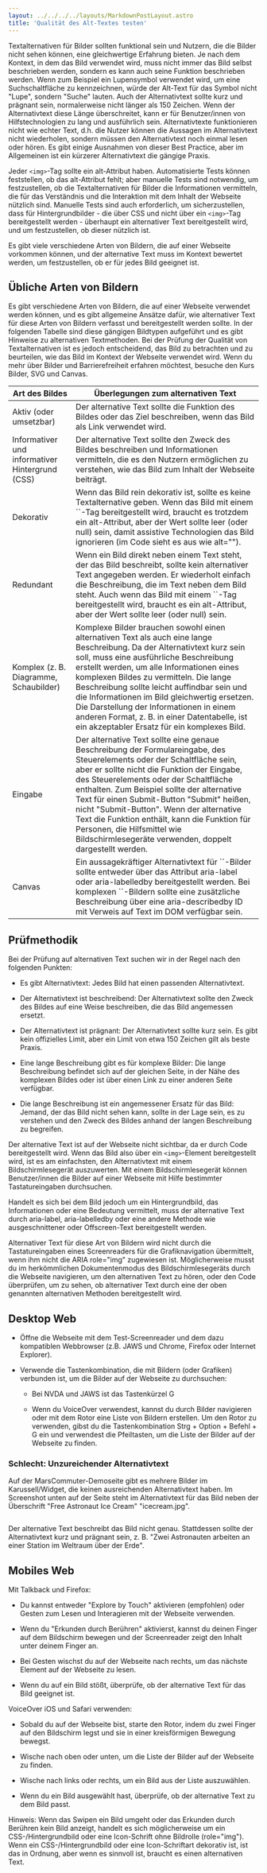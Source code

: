 ```yaml
---
layout: ../../../../layouts/MarkdownPostLayout.astro
title: 'Qualität des Alt-Textes testen'
---
```



Textalternativen für Bilder sollten funktional sein und Nutzern, die die Bilder
nicht sehen können, eine gleichwertige Erfahrung bieten. Je nach dem Kontext, in
dem das Bild verwendet wird, muss nicht immer das Bild selbst beschrieben werden,
sondern es kann auch seine Funktion beschrieben werden. Wenn zum Beispiel ein
Lupensymbol verwendet wird, um eine Suchschaltfläche zu kennzeichnen, würde der
Alt-Text für das Symbol nicht "Lupe", sondern "Suche" lauten. Auch der
Alternativtext sollte kurz und prägnant sein, normalerweise nicht länger als
150 Zeichen. Wenn der Alternativtext diese Länge überschreitet, kann er für
Benutzer/innen von Hilfstechnologien zu lang und ausführlich sein. Alternativtexte
funktionieren nicht wie echter Text, d.h. die Nutzer können die Aussagen im
Alternativtext nicht wiederholen, sondern müssen den Alternativtext noch einmal
lesen oder hören. Es gibt einige Ausnahmen von dieser Best Practice, aber im
Allgemeinen ist ein kürzerer Alternativtext die gängige Praxis.

Jeder `<img>`-Tag sollte ein alt-Attribut haben. Automatisierte Tests können
feststellen, ob das alt-Attribut fehlt; aber manuelle Tests sind notwendig, um
festzustellen, ob die Textalternativen für Bilder die Informationen vermitteln,
die für das Verständnis und die Interaktion mit dem Inhalt der Webseite nützlich
sind. Manuelle Tests sind auch erforderlich, um sicherzustellen, dass für
Hintergrundbilder - die über CSS und nicht über ein `<img>`-Tag bereitgestellt
werden - überhaupt ein alternativer Text bereitgestellt wird, und um festzustellen,
ob dieser nützlich ist.

Es gibt viele verschiedene Arten von Bildern, die auf einer Webseite vorkommen
können, und der alternative Text muss im Kontext bewertet werden, um festzustellen,
ob er für jedes Bild geeignet ist.

## Übliche Arten von Bildern

Es gibt verschiedene Arten von Bildern, die auf einer Webseite verwendet werden
können, und es gibt allgemeine Ansätze dafür, wie alternativer Text für diese
Arten von Bildern verfasst und bereitgestellt werden sollte. In der folgenden
Tabelle sind diese gängigen Bildtypen aufgeführt und es gibt Hinweise zu
alternativen Textmethoden. Bei der Prüfung der Qualität von Textalternativen ist
es jedoch entscheidend, das Bild zu betrachten und zu beurteilen, wie das Bild
im Kontext der Webseite verwendet wird. Wenn du mehr über Bilder und
Barrierefreiheit erfahren möchtest, besuche den Kurs Bilder, SVG und Canvas.

<table>
  <thead>
    <tr>
      <th>Art des Bildes</th>
      <th>Überlegungen zum alternativen Text</th>
    </tr>
  </thead>
  <tbody>
    <tr>
      <td data-label='Art des Bildes'>Aktiv (oder umsetzbar)</td>
      <td data-label='Überlegungen zum alternativen Text'>
        Der alternative Text sollte die Funktion des Bildes oder das Ziel beschreiben,
        wenn das Bild als Link verwendet wird.
      </td>
    </tr>
    <tr>
      <td data-label='Art des Bildes'>Informativer und informativer Hintergrund (CSS)</td>
      <td data-label='Überlegungen zum alternativen Text'>
        Der alternative Text sollte den Zweck des Bildes beschreiben und Informationen
        vermitteln, die es den Nutzern ermöglichen zu verstehen, wie das Bild zum
        Inhalt der Webseite beiträgt.
      </td>
    </tr>
    <tr>
      <td data-label='Art des Bildes'>Dekorativ</td>
      <td data-label='Überlegungen zum alternativen Text'>
        Wenn das Bild rein dekorativ ist, sollte es keine Textalternative geben.
        Wenn das Bild mit einem `<img>`-Tag bereitgestellt wird, braucht es trotzdem
        ein alt-Attribut, aber der Wert sollte leer (oder null) sein, damit assistive
        Technologien das Bild ignorieren (im Code sieht es aus wie alt="").
      </td>
    </tr>
    <tr>
      <td data-label='Art des Bildes'>Redundant</td>
      <td data-label='Überlegungen zum alternativen Text'>
        Wenn ein Bild direkt neben einem Text steht, der das Bild beschreibt, sollte
        kein alternativer Text angegeben werden. Er wiederholt einfach die Beschreibung,
        die im Text neben dem Bild steht. Auch wenn das Bild mit einem `<img>`-Tag
        bereitgestellt wird, braucht es ein alt-Attribut, aber der Wert sollte leer
        (oder null) sein.
      </td>
    </tr>
    <tr>
      <td data-label='Art des Bildes'>Komplex (z. B. Diagramme, Schaubilder)</td>
      <td data-label='Überlegungen zum alternativen Text'>
        Komplexe Bilder brauchen sowohl einen alternativen Text als auch eine lange
        Beschreibung. Da der Alternativtext kurz sein soll, muss eine ausführliche
        Beschreibung erstellt werden, um alle Informationen eines komplexen Bildes
        zu vermitteln. Die lange Beschreibung sollte leicht auffindbar sein und die
        Informationen im Bild gleichwertig ersetzen. Die Darstellung der Informationen
        in einem anderen Format, z. B. in einer Datentabelle, ist ein akzeptabler
        Ersatz für ein komplexes Bild.
      </td>
    </tr>
    <tr>
      <td data-label='Art des Bildes'>Eingabe</td>
      <td data-label='Überlegungen zum alternativen Text'>
        Der alternative Text sollte eine genaue Beschreibung der Formulareingabe,
        des Steuerelements oder der Schaltfläche sein, aber er sollte nicht die
        Funktion der Eingabe, des Steuerelements oder der Schaltfläche enthalten.
        Zum Beispiel sollte der alternative Text für einen Submit-Button "Submit"
        heißen, nicht "Submit-Button". Wenn der alternative Text die Funktion enthält,
        kann die Funktion für Personen, die Hilfsmittel wie Bildschirmlesegeräte
        verwenden, doppelt dargestellt werden.
      </td>
    </tr>
    <tr>
      <td data-label='Art des Bildes'>Canvas</td>
      <td data-label='Überlegungen zum alternativen Text'>
        Ein aussagekräftiger Alternativtext für `<canvas>`-Bilder sollte entweder
        über das Attribut aria-label oder aria-labelledby bereitgestellt werden.
        Bei komplexen `<canvas>`-Bildern sollte eine zusätzliche Beschreibung über
        eine aria-describedby ID mit Verweis auf Text im DOM verfügbar sein.
      </td>
    </tr>
  </tbody>
</table>

## Prüfmethodik

Bei der Prüfung auf alternativen Text suchen wir in der Regel nach den folgenden
Punkten:

- Es gibt Alternativtext: Jedes Bild hat einen passenden Alternativtext.

- Der Alternativtext ist beschreibend: Der Alternativtext sollte den Zweck des
  Bildes auf eine Weise beschreiben, die das Bild angemessen ersetzt.

- Der Alternativtext ist prägnant: Der Alternativtext sollte kurz sein. Es gibt
  kein offizielles Limit, aber ein Limit von etwa 150 Zeichen gilt als beste Praxis.

- Eine lange Beschreibung gibt es für komplexe Bilder: Die lange Beschreibung
  befindet sich auf der gleichen Seite, in der Nähe des komplexen Bildes oder ist
  über einen Link zu einer anderen Seite verfügbar.

- Die lange Beschreibung ist ein angemessener Ersatz für das Bild: Jemand, der
  das Bild nicht sehen kann, sollte in der Lage sein, es zu verstehen und den
  Zweck des Bildes anhand der langen Beschreibung zu begreifen.

Der alternative Text ist auf der Webseite nicht sichtbar, da er durch Code
bereitgestellt wird. Wenn das Bild also über ein `<img>`-Element bereitgestellt
wird, ist es am einfachsten, den Alternativtext mit einem Bildschirmlesegerät
auszuwerten. Mit einem Bildschirmlesegerät können Benutzer/innen die Bilder auf
einer Webseite mit Hilfe bestimmter Tastatureingaben durchsuchen.

Handelt es sich bei dem Bild jedoch um ein Hintergrundbild, das Informationen oder
eine Bedeutung vermittelt, muss der alternative Text durch aria-label, aria-labelledby
oder eine andere Methode wie ausgeschnittener oder Offscreen-Text bereitgestellt
werden.

Alternativer Text für diese Art von Bildern wird nicht durch die Tastatureingaben
eines Screenreaders für die Grafiknavigation übermittelt, wenn ihm nicht die ARIA
role="img" zugewiesen ist. Möglicherweise musst du im herkömmlichen Dokumentenmodus
des Bildschirmlesegeräts durch die Webseite navigieren, um den alternativen Text
zu hören, oder den Code überprüfen, um zu sehen, ob alternativer Text durch eine
der oben genannten alternativen Methoden bereitgestellt wird.

## Desktop Web

- Öffne die Webseite mit dem Test-Screenreader und dem dazu kompatiblen Webbrowser
  (z.B. JAWS und Chrome, Firefox oder Internet Explorer).

- Verwende die Tastenkombination, die mit Bildern (oder Grafiken) verbunden ist,
  um die Bilder auf der Webseite zu durchsuchen:

  - Bei NVDA und JAWS ist das Tastenkürzel G

  - Wenn du VoiceOver verwendest, kannst du durch Bilder navigieren oder mit dem
    Rotor eine Liste von Bildern erstellen. Um den Rotor zu verwenden, gibst du
    die Tastenkombination Strg + Option + Befehl + G ein und verwendest die Pfeiltasten,
    um die Liste der Bilder auf der Webseite zu finden.

### Schlecht: Unzureichender Alternativtext

Auf der MarsCommuter-Demoseite gibt es mehrere Bilder im Karussell/Widget, die
keinen ausreichenden Alternativtext haben. Im Screenshot unten auf der Seite
steht im Alternativtext für das Bild neben der Überschrift "Free Astronaut
Ice Cream" "icecream.jpg".

<Image src={BadAltText} alt='' />

Der alternative Text beschreibt das Bild nicht genau. Stattdessen sollte der
Alternativtext kurz und prägnant sein, z. B. "Zwei Astronauten arbeiten an einer
Station im Weltraum über der Erde".

## Mobiles Web

Mit Talkback und Firefox:

- Du kannst entweder "Explore by Touch" aktivieren (empfohlen) oder Gesten zum Lesen
  und Interagieren mit der Webseite verwenden.

- Wenn du "Erkunden durch Berühren" aktivierst, kannst du deinen Finger auf dem
  Bildschirm bewegen und der Screenreader zeigt den Inhalt unter deinem Finger
  an.

- Bei Gesten wischst du auf der Webseite nach rechts, um das nächste Element auf
  der Webseite zu lesen.

- Wenn du auf ein Bild stößt, überprüfe, ob der alternative Text für das Bild
  geeignet ist.

VoiceOver iOS und Safari verwenden:

- Sobald du auf der Webseite bist, starte den Rotor, indem du zwei Finger auf den
  Bildschirm legst und sie in einer kreisförmigen Bewegung bewegst.

- Wische nach oben oder unten, um die Liste der Bilder auf der Webseite zu finden.

- Wische nach links oder rechts, um ein Bild aus der Liste auszuwählen.

- Wenn du ein Bild ausgewählt hast, überprüfe, ob der alternative Text zu dem
  Bild passt.

Hinweis: Wenn das Swipen ein Bild umgeht oder das Erkunden durch Berühren kein
Bild anzeigt, handelt es sich möglicherweise um ein CSS-/Hintergrundbild oder
eine Icon-Schrift ohne Bildrolle (role="img"). Wenn ein CSS-/Hintergrundbild oder
eine Icon-Schriftart dekorativ ist, ist das in Ordnung, aber wenn es sinnvoll ist,
braucht es einen alternativen Text.
